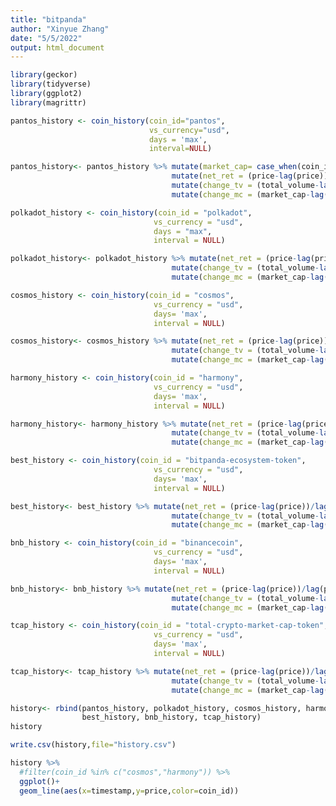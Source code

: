 ```yaml
---
title: "bitpanda"
author: "Xinyue Zhang"
date: "5/5/2022"
output: html_document
---
```


```r
library(geckor)
library(tidyverse)
library(ggplot2)
library(magrittr)
```

```r
pantos_history <- coin_history(coin_id="pantos", 
                               vs_currency="usd", 
                               days = 'max', 
                               interval=NULL)

pantos_history<- pantos_history %>% mutate(market_cap= case_when(coin_id =="pantos" ~price* 486161689,TRUE ~ market_cap)) %>%
                                    mutate(net_ret = (price-lag(price))/lag(price) *100) %>%
                                    mutate(change_tv = (total_volume-lag(total_volume))/lag(total_volume) *100) %>%
                                    mutate(change_mc = (market_cap-lag(market_cap))/lag(market_cap) *100)
```


```r
polkadot_history <- coin_history(coin_id = "polkadot", 
                                vs_currency = "usd", 
                                days = "max",
                                interval = NULL)

polkadot_history<- polkadot_history %>% mutate(net_ret = (price-lag(price))/lag(price) *100) %>%
                                    mutate(change_tv = (total_volume-lag(total_volume))/lag(total_volume) *100) %>%
                                    mutate(change_mc = (market_cap-lag(market_cap))/lag(market_cap) *100)
```


```r
cosmos_history <- coin_history(coin_id = "cosmos", 
                                vs_currency = "usd", 
                                days= 'max',
                                interval = NULL)

cosmos_history<- cosmos_history %>% mutate(net_ret = (price-lag(price))/lag(price) *100) %>%
                                    mutate(change_tv = (total_volume-lag(total_volume))/lag(total_volume) *100) %>%
                                    mutate(change_mc = (market_cap-lag(market_cap))/lag(market_cap) *100)
```


```r
harmony_history <- coin_history(coin_id = "harmony", 
                                vs_currency = "usd", 
                                days= 'max',
                                interval = NULL)

harmony_history<- harmony_history %>% mutate(net_ret = (price-lag(price))/lag(price) *100) %>%
                                    mutate(change_tv = (total_volume-lag(total_volume))/lag(total_volume) *100) %>%
                                    mutate(change_mc = (market_cap-lag(market_cap))/lag(market_cap) *100)
```


```r
best_history <- coin_history(coin_id = "bitpanda-ecosystem-token", 
                                vs_currency = "usd", 
                                days= 'max',
                                interval = NULL)

best_history<- best_history %>% mutate(net_ret = (price-lag(price))/lag(price) *100) %>%
                                    mutate(change_tv = (total_volume-lag(total_volume))/lag(total_volume) *100) %>%
                                    mutate(change_mc = (market_cap-lag(market_cap))/lag(market_cap) *100)
```


```r
bnb_history <- coin_history(coin_id = "binancecoin", 
                                vs_currency = "usd", 
                                days= 'max',
                                interval = NULL)

bnb_history<- bnb_history %>% mutate(net_ret = (price-lag(price))/lag(price) *100) %>%
                                    mutate(change_tv = (total_volume-lag(total_volume))/lag(total_volume) *100) %>%
                                    mutate(change_mc = (market_cap-lag(market_cap))/lag(market_cap) *100)
```

```r
tcap_history <- coin_history(coin_id = "total-crypto-market-cap-token", 
                                vs_currency = "usd", 
                                days= 'max',
                                interval = NULL)

tcap_history<- tcap_history %>% mutate(net_ret = (price-lag(price))/lag(price) *100) %>%
                                    mutate(change_tv = (total_volume-lag(total_volume))/lag(total_volume) *100) %>%
                                    mutate(change_mc = (market_cap-lag(market_cap))/lag(market_cap) *100)
```


```r
history<- rbind(pantos_history, polkadot_history, cosmos_history, harmony_history,
                best_history, bnb_history, tcap_history)
history
```

```r
write.csv(history,file="history.csv")
```

```r
history %>% 
  #filter(coin_id %in% c("cosmos","harmony")) %>% 
  ggplot()+
  geom_line(aes(x=timestamp,y=price,color=coin_id))
      
```

